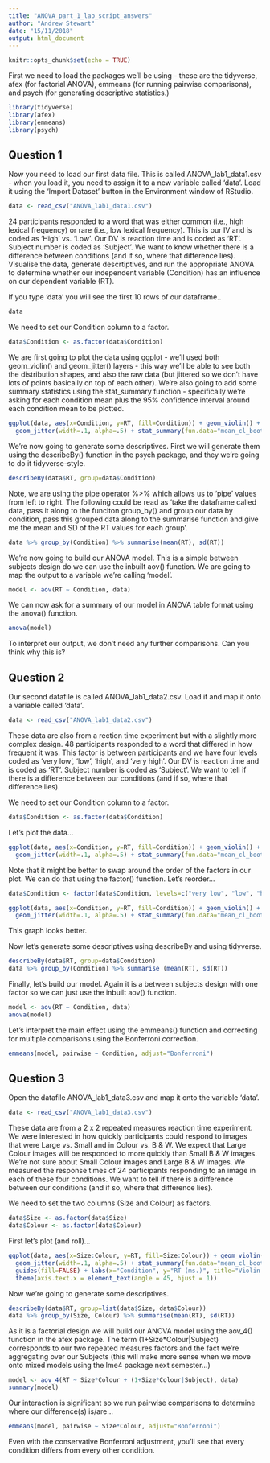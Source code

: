 ```yaml
---
title: "ANOVA_part_1_lab_script_answers"
author: "Andrew Stewart"
date: "15/11/2018"
output: html_document
---
```


```r
knitr::opts_chunk$set(echo = TRUE)
```

First we need to load the packages we'll be using - these are the tidyverse, afex (for factorial ANOVA), emmeans (for running pairwise comparisons), and psych (for generating descriptive statistics.)

```r
library(tidyverse)
library(afex)
library(emmeans)
library(psych)
```

## Question 1

Now you need to load our first data file.  This is called ANOVA_lab1_data1.csv - when you load it, you need to assign it to a new variable called 'data'. Load it using the 'Import Dataset' button in the Environment window of RStudio.

```r
data <- read_csv("ANOVA_lab1_data1.csv")
```

24 participants responded to a word that was either common (i.e., high lexical frequency) or rare (i.e., low lexical frequency).  This is our IV and is coded as 'High' vs. 'Low'.  Our DV is reaction time and is coded as 'RT'. Subject number is coded as 'Subject'. We want to know whether there is a difference between conditions (and if so, where that difference lies). Visualise the data, generate descrtiptives, and run the appropriate ANOVA to determine whether our independent variable (Condition) has an influence on our dependent variable (RT).

If you type 'data' you will see the first 10 rows of our dataframe..

```r
data
```

We need to set our Condition column to a factor.

```r
data$Condition <- as.factor(data$Condition)
```

We are first going to plot the data using ggplot - we'll used both geom_violin() and geom_jitter() layers - this way we'll be able to see both the distribution shapes, and also the raw data (but jittered so we don't have lots of points basically on top of each other). We're also going to add some summary statistics using the stat_summary function - specifically we're asking for each condition mean plus the 95% confidence interval around each condition mean to be plotted.

```r
ggplot(data, aes(x=Condition, y=RT, fill=Condition)) + geom_violin() + 
  geom_jitter(width=.1, alpha=.5) + stat_summary(fun.data="mean_cl_boot") + guides(fill=FALSE)
```

We're now going to generate some descriptives.  First we will generate them using the describeBy() function in the psych package, and they we're going to do it tidyverse-style.  

```r
describeBy(data$RT, group=data$Condition)
```

Note, we are using the pipe operator %>% which allows us to 'pipe' values from left to right.  The following could be read as 'take the dataframe called data, pass it along to the funciton group_by() and group our data by condition, pass this grouped data along to the summarise function and give me the mean and SD of the RT values for each group'.

```r
data %>% group_by(Condition) %>% summarise(mean(RT), sd(RT))
```

We're now going to build our ANOVA model.  This is a simple between subjects design do we can use the inbuilt aov() function. We are going to map the output to a variable we're calling 'model'.

```r
model <- aov(RT ~ Condition, data)
```

We can now ask for a summary of our model in ANOVA table format using the anova() function.

```r
anova(model)
```

To interpret our output, we don't need any further comparisons.  Can you think why this is?

## Question 2

Our second datafile is called ANOVA_lab1_data2.csv.  Load it and map it onto a variable called 'data'.

```r
data <- read_csv("ANOVA_lab1_data2.csv")
```

These data are also from a rection time experiment but with a slightly more complex design.  48 participants responded to a word that differed in how frequent it was.  This factor is between participants and we have four levels coded as 'very low', 'low', 'high', and 'very high'.  Our DV is reaction time and is coded as 'RT'. Subject number is coded as 'Subject'. We want to tell if there is a difference between our conditions (and if so, where that difference lies). 

We need to set our Condition column to a factor.

```r
data$Condition <- as.factor(data$Condition)
```

Let's plot the data...

```r
ggplot(data, aes(x=Condition, y=RT, fill=Condition)) + geom_violin() + 
  geom_jitter(width=.1, alpha=.5) + stat_summary(fun.data="mean_cl_boot") + guides(fill=FALSE)
```

Note that it might be better to swap around the order of the factors in our plot.  We can do that using the factor() function. Let's reorder...

```r
data$Condition <- factor(data$Condition, levels=c("very low", "low", "high", "very high"))
```

```r
ggplot(data, aes(x=Condition, y=RT, fill=Condition)) + geom_violin() + 
  geom_jitter(width=.1, alpha=.5) + stat_summary(fun.data="mean_cl_boot") + guides(fill=FALSE)
```

This graph looks better.

Now let's generate some descriptives using describeBy and using tidyverse.

```r
describeBy(data$RT, group=data$Condition)
data %>% group_by(Condition) %>% summarise (mean(RT), sd(RT))
```

Finally, let's build our model. Again it is a between subjects design with one factor so we can just use the inbuilt aov() function.

```r
model <- aov(RT ~ Condition, data)
anova(model)
```

Let's interpret the main effect using the emmeans() function and correcting for multiple comparisons using the Bonferroni correction.

```r
emmeans(model, pairwise ~ Condition, adjust="Bonferroni")
```

## Question 3

Open the datafile ANOVA_lab1_data3.csv and map it onto the variable 'data'.

```r
data <- read_csv("ANOVA_lab1_data3.csv")
```

These data are from a 2 x 2 repeated measures reaction time experiment.  We were interested in how quickly participants could respond to images that were Large vs. Small and in Colour vs. B & W.  We expect that Large Colour images will be responded to more quickly than Small B & W images.  We're not sure about Small Colour images and Large B & W images.  We measured the response times of 24 participants responding to an image in each of these four conditions.  We want to tell if there is a difference between our conditions (and if so, where that difference lies).  

We need to set the two columns (Size and Colour) as factors.

```r
data$Size <- as.factor(data$Size)
data$Colour <- as.factor(data$Colour)
```

First let's plot (and roll)...

```r
ggplot(data, aes(x=Size:Colour, y=RT, fill=Size:Colour)) + geom_violin() + 
  geom_jitter(width=.1, alpha=.5) + stat_summary(fun.data="mean_cl_boot", colour="black") + 
  guides(fill=FALSE) + labs(x="Condition", y="RT (ms.)", title="Violin Plot of Reaction Time (ms.) by Condition\nwith Means and 95% Confidence Intervals") +
  theme(axis.text.x = element_text(angle = 45, hjust = 1))
```

Now we're going to generate some descriptives.

```r
describeBy(data$RT, group=list(data$Size, data$Colour))
data %>% group_by(Size, Colour) %>% summarise(mean(RT), sd(RT))
```

As it is a factorial design we will build our ANOVA model using the aov_4() function in the afex package.  The term (1+Size*Colour|Subject) corresponds to our two repeated measures factors and the fact we're aggregating over our Subjects (this will make more sense when we move onto mixed models using the lme4 package next semester...)

```r
model <- aov_4(RT ~ Size*Colour + (1+Size*Colour|Subject), data)
summary(model)
```

Our interaction is significant so we run pairwise comparisons to determine where our difference(s) is/are...

```r
emmeans(model, pairwise ~ Size*Colour, adjust="Bonferroni")
```

Even with the conservative Bonferroni adjustment, you'll see that every condition differs from every other condition. 